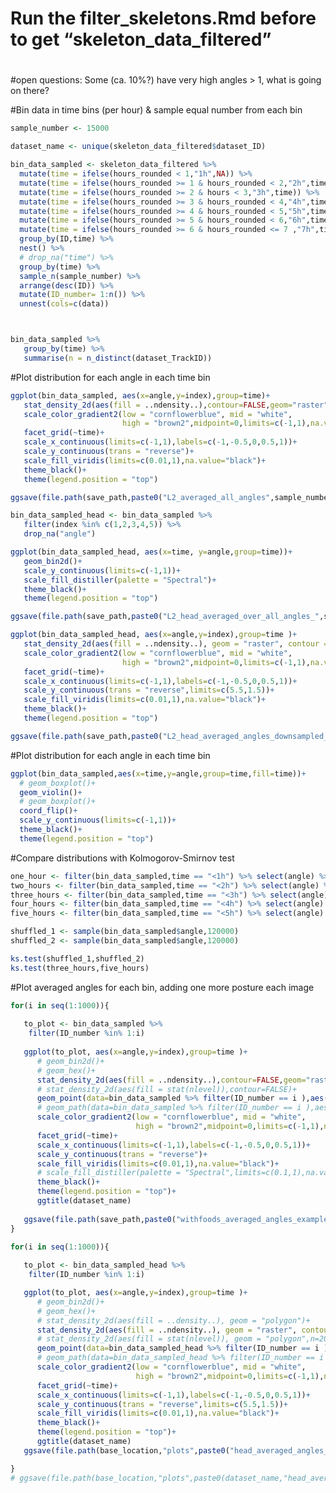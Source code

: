 
#
# Run the filter_skeletons.Rmd before to get "skeleton_data_filtered"
#
#open questions: Some (ca. 10%?) have very high angles > 1, what is going on there?


#Bin data in time bins (per hour) & sample equal number from each bin
```r

sample_number <- 15000

dataset_name <- unique(skeleton_data_filtered$dataset_ID)

bin_data_sampled <- skeleton_data_filtered %>%
  mutate(time = ifelse(hours_rounded < 1,"1h",NA)) %>%
  mutate(time = ifelse(hours_rounded >= 1 & hours_rounded < 2,"2h",time)) %>%
  mutate(time = ifelse(hours_rounded >= 2 & hours < 3,"3h",time)) %>%
  mutate(time = ifelse(hours_rounded >= 3 & hours_rounded < 4,"4h",time)) %>%
  mutate(time = ifelse(hours_rounded >= 4 & hours_rounded < 5,"5h",time)) %>%
  mutate(time = ifelse(hours_rounded >= 5 & hours_rounded < 6,"6h",time)) %>%
  mutate(time = ifelse(hours_rounded >= 6 & hours_rounded <= 7 ,"7h",time)) %>%
  group_by(ID,time) %>%
  nest() %>%
  # drop_na("time") %>%
  group_by(time) %>%
  sample_n(sample_number) %>%
  arrange(desc(ID)) %>%
  mutate(ID_number= 1:n()) %>%
  unnest(cols=c(data))



bin_data_sampled %>%
   group_by(time) %>%
   summarise(n = n_distinct(dataset_TrackID))
```




#Plot distribution for each angle in each time bin
```r

ggplot(bin_data_sampled, aes(x=angle,y=index),group=time)+
   stat_density_2d(aes(fill = ..ndensity..),contour=FALSE,geom="raster")+
   scale_color_gradient2(low = "cornflowerblue", mid = "white",
                         high = "brown2",midpoint=0,limits=c(-1,1),na.value="grey") +
   facet_grid(~time)+
   scale_x_continuous(limits=c(-1,1),labels=c(-1,-0.5,0,0.5,1))+
   scale_y_continuous(trans = "reverse")+
   scale_fill_viridis(limits=c(0.01,1),na.value="black")+
   theme_black()+
   theme(legend.position = "top")

ggsave(file.path(save_path,paste0("L2_averaged_all_angles",sample_number,"postures",".png")),width=12,height=9)

```


```r

bin_data_sampled_head <- bin_data_sampled %>%
   filter(index %in% c(1,2,3,4,5)) %>%
   drop_na("angle")
```


```r

ggplot(bin_data_sampled_head, aes(x=time, y=angle,group=time))+
   geom_bin2d()+
   scale_y_continuous(limits=c(-1,1))+
   scale_fill_distiller(palette = "Spectral")+
   theme_black()+
   theme(legend.position = "top")

ggsave(file.path(save_path,paste0("L2_head_averaged_over_all_angles_",sample_number,"postures",".png")),width=12,height=9)


```  

```r
ggplot(bin_data_sampled_head, aes(x=angle,y=index),group=time )+
   stat_density_2d(aes(fill = ..ndensity..), geom = "raster", contour = FALSE) +
   scale_color_gradient2(low = "cornflowerblue", mid = "white",
                         high = "brown2",midpoint=0,limits=c(-1,1),na.value="grey") +
   facet_grid(~time)+
   scale_x_continuous(limits=c(-1,1),labels=c(-1,-0.5,0,0.5,1))+
   scale_y_continuous(trans = "reverse",limits=c(5.5,1.5))+
   scale_fill_viridis(limits=c(0.01,1),na.value="black")+
   theme_black()+
   theme(legend.position = "top")

ggsave(file.path(save_path,paste0("L2_head_averaged_angles_downsampled_",sample_number,"postures",".png")),width=12,height=9)
```  



#Plot distribution for each angle in each time bin
```r
ggplot(bin_data_sampled,aes(x=time,y=angle,group=time,fill=time))+
  # geom_boxplot()+
  geom_violin()+
  # geom_boxplot()+
  coord_flip()+
  scale_y_continuous(limits=c(-1,1))+
  theme_black()+
  theme(legend.position = "top")
```

#Compare distributions with Kolmogorov-Smirnov test
```r

one_hour <- filter(bin_data_sampled,time == "<1h") %>% select(angle) %>% pull() %>% na.omit()
two_hours <- filter(bin_data_sampled,time == "<2h") %>% select(angle) %>% pull() %>% na.omit()
three_hours <- filter(bin_data_sampled,time == "<3h") %>% select(angle) %>% pull() %>% na.omit()
four_hours <- filter(bin_data_sampled,time == "<4h") %>% select(angle) %>% pull() %>% na.omit()
five_hours <- filter(bin_data_sampled,time == "<5h") %>% select(angle) %>% pull() %>% na.omit()

shuffled_1 <- sample(bin_data_sampled$angle,120000)
shuffled_2 <- sample(bin_data_sampled$angle,120000)

ks.test(shuffled_1,shuffled_2)
ks.test(three_hours,five_hours)

```


#Plot averaged angles for each bin, adding one more posture each image
```r

for(i in seq(1:1000)){
   
   to_plot <- bin_data_sampled %>%
    filter(ID_number %in% 1:i)
 
   ggplot(to_plot, aes(x=angle,y=index),group=time )+
      # geom_bin2d()+
      # geom_hex()+
      stat_density_2d(aes(fill = ..ndensity..),contour=FALSE,geom="raster")+
      # stat_density_2d(aes(fill = stat(nlevel)),contour=FALSE)+
      geom_point(data=bin_data_sampled %>% filter(ID_number == i ),aes(x=angle,y=index,color=angle), alpha=0.75,size=1.5)+
      # geom_path(data=bin_data_sampled %>% filter(ID_number == i ),aes(x=angle,y=index,color=angle), size=1)+
      scale_color_gradient2(low = "cornflowerblue", mid = "white",
                            high = "brown2",midpoint=0,limits=c(-1,1),na.value="grey") +
      facet_grid(~time)+
      scale_x_continuous(limits=c(-1,1),labels=c(-1,-0.5,0,0.5,1))+
      scale_y_continuous(trans = "reverse")+
      scale_fill_viridis(limits=c(0.01,1),na.value="black")+
      # scale_fill_distiller(palette = "Spectral",limits=c(0.1,1),na.value="black")+
      theme_black()+
      theme(legend.position = "top")+
      ggtitle(dataset_name)
       
   ggsave(file.path(save_path,paste0("withfoods_averaged_angles_examples_",i,".png")),width=12,height=9)
}
```



```r


for(i in seq(1:1000)){
   
   to_plot <- bin_data_sampled_head %>%
    filter(ID_number %in% 1:i)

   ggplot(to_plot, aes(x=angle,y=index),group=time )+
      # geom_bin2d()+
      # geom_hex()+
      # stat_density_2d(aes(fill = ..density..), geom = "polygon")+
      stat_density_2d(aes(fill = ..ndensity..), geom = "raster", contour = FALSE) +
      # stat_density_2d(aes(fill = stat(nlevel)), geom = "polygon",n=200)+
      geom_point(data=bin_data_sampled_head %>% filter(ID_number == i ),aes(x=angle,y=index,color=angle), alpha=0.75,size=2)+
      # geom_path(data=bin_data_sampled_head %>% filter(ID_number == i ),aes(x=angle,y=index,color=angle), alpha=0.75,size=1)+
      scale_color_gradient2(low = "cornflowerblue", mid = "white",
                            high = "brown2",midpoint=0,limits=c(-1,1),na.value="grey") +
      facet_grid(~time)+
      scale_x_continuous(limits=c(-1,1),labels=c(-1,-0.5,0,0.5,1))+
      scale_y_continuous(trans = "reverse",limits=c(5.5,1.5))+
      scale_fill_viridis(limits=c(0.01,1),na.value="black")+
      theme_black()+
      theme(legend.position = "top")+
      ggtitle(dataset_name)
   ggsave(file.path(base_location,"plots",paste0("head_averaged_angles_examples_",i,".png")),width=12,height=9)

}
# ggsave(file.path(base_location,"plots",paste0(dataset_name,"head_averaged_angles_downsampled_",sample_number,"postures",".png")),width=12,height=9)
```   
